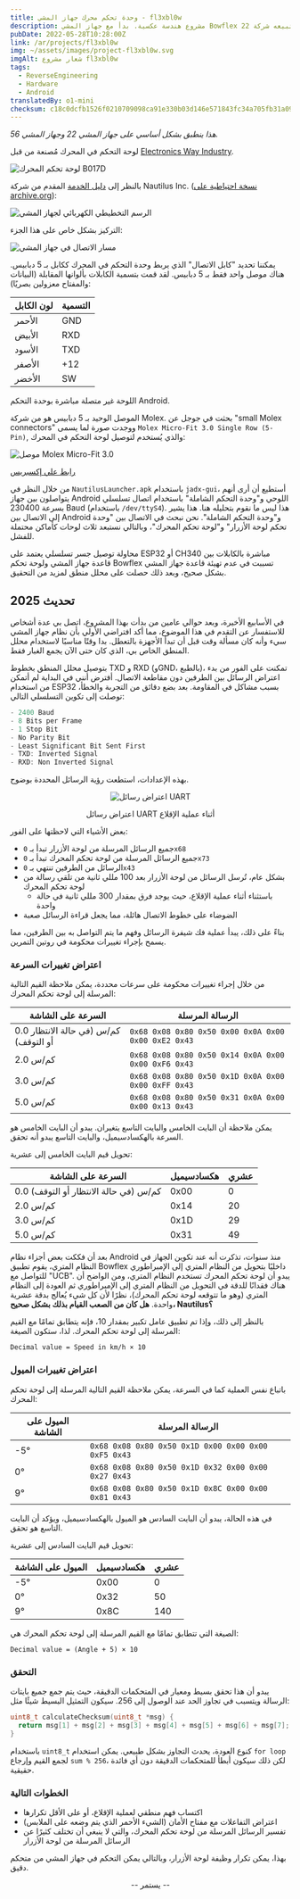 ```yaml
---
title: وحدة تحكم محرك جهاز المشي - fl3xbl0w
description: مشروع هندسة عكسية. بدأ مع جهاز المشي Bowflex 22 لكنه أصبح عامًا لأي جهاز يعمل بنظام أندرويد تبيعه شركة Nautilus Inc. (Nautilus، Bowflex، Schwinn).
pubDate: 2022-05-28T10:28:00Z
link: /ar/projects/fl3xbl0w
img: ~/assets/images/project-fl3xbl0w.svg
imgAlt: شعار مشروع fl3xbl0w
tags:
  - ReverseEngineering
  - Hardware
  - Android
translatedBy: o1-mini
checksum: c18c0dcfb1526f0210709098ca91e330b03d146e571843fc34a705fb31a09e26
---
```



_هذا ينطبق بشكل أساسي على جهاز المشي 22 وجهاز المشي 56._

لوحة التحكم في المحرك مُصنعة من قبل [Electronics Way Industry](https://web.archive.org/web/20231228174313/https://www.ewayindustry.com/ew-dc-b017.html).

<Image src={B017D} alt="لوحة تحكم المحرك B017D" format="webp" />

بالنظر إلى [دليل الخدمة](https://download.nautilus.com/supportdocs/AM_OM/Bowflex/BFX.T10.T22.T25.T56.SM.EN.pdf) المقدم من شركة Nautilus Inc. ([نسخة احتياطية على archive.org](https://web.archive.org/web/20220409140737/https://download.nautilus.com/supportdocs/AM_OM/Bowflex/BFX.T10.T22.T25.T56.SM.EN.pdf)):

<Image src={TreadmillElectrical} alt="الرسم التخطيطي الكهربائي لجهاز المشي" format="webp" />

التركيز بشكل خاص على هذا الجزء:

<Image src={TreadmillComm} alt="مسار الاتصال في جهاز المشي" format="webp" />

يمكننا تحديد "كابل الاتصال" الذي يربط وحدة التحكم في المحرك ككابل بـ 5 دبابيس. هناك موصل واحد فقط بـ 5 دبابيس.
لقد قمت بتسمية الكابلات بألوانها المقابلة (البيانات والمفتاح معزولين بصريًا):

| لون الكابل | التسمية |
| ---------- | ------- |
| الأحمر     | GND     |
| الأبيض     | RXD     |
| الأسود     | TXD     |
| الأصفر     | +12     |
| الأخضر     | SW      |

اللوحة غير متصلة مباشرة بوحدة التحكم Android.

الموصل الوحيد بـ 5 دبابيس هو من شركة Molex. بحثت في جوجل عن "small Molex connectors" ووجدت صورة لما يسمى `Molex Micro-Fit 3.0 Single Row (5-Pin)`, والذي يُستخدم لتوصيل لوحة التحكم في المحرك:

<Image src={Molex} alt="موصل Molex Micro-Fit 3.0" format="webp" />

[رابط علي إكسبريس](https://aliexpress.com/item/32902205579.html)

من خلال النظر في `NautilusLauncher.apk` باستخدام `jadx-gui`، أستطيع أن أرى أنهم يتواصلون بين جهاز Android اللوحي و"وحدة التحكم الشاملة" باستخدام اتصال تسلسلي بسرعة 230400 Baud (باستخدام `/dev/ttyS4`). هذا ليس ما نقوم بتحليله هنا. هذا يشير إلى الاتصال بين Android و"وحدة التحكم الشاملة". نحن نبحث في الاتصال بين "وحدة تحكم لوحة الأزرار" و"لوحة تحكم المحرك"، وبالتالي نستبعد ثلاث لوحات كأماكن محتملة للفشل.

محاولة توصيل جسر تسلسلي يعتمد على ESP32 أو CH340 مباشرة بالكابلات بين قاعدة جهاز المشي ولوحة تحكم Bowflex تسببت في عدم تهيئة قاعدة جهاز المشي بشكل صحيح، وبعد ذلك حصلت على محلل منطق لمزيد من التحقيق.

## تحديث 2025

في الأسابيع الأخيرة، وبعد حوالي عامين من بدأت بهذا المشروع، اتصل بي عدة أشخاص للاستفسار عن التقدم في هذا الموضوع، مما أكد افتراضي الأولي بأن نظام جهاز المشي سيء وأنه كان مسألة وقت قبل أن تبدأ الأجهزة بالتعطل. بدا وقتًا مناسبًا لاستخدام محلل المنطق الخاص بي، الذي كان حتى الآن يجمع الغبار فقط.

بتوصيل محلل المنطق بخطوط TXD و RXD (وGND، بالطبع)، تمكنت على الفور من بدء اعتراض الرسائل بين الطرفين دون مقاطعة الاتصال. أفترض أنني في البداية لم أتمكن من استخدام ESP32 بسبب مشاكل في المقاومة. بعد بضع دقائق من التجربة والخطأ، توصلت إلى تكوين التسلسلي التالي:

```c
- 2400 Baud
- 8 Bits per Frame
- 1 Stop Bit
- No Parity Bit
- Least Significant Bit Sent First
- TXD: Inverted Signal
- RXD: Non Inverted Signal
```

بهذه الإعدادات، استطعت رؤية الرسائل المحددة بوضوح.

<div align="center">
  <Image src={UARTSniffing} alt="اعتراض رسائل UART" format="webp" />
  <p class="italic">اعتراض رسائل UART أثناء عملية الإقلاع</p>
</div>

بعض الأشياء التي لاحظتها على الفور:

- جميع الرسائل المرسلة من لوحة الأزرار تبدأ بـ `0x68`
- جميع الرسائل المرسلة من لوحة تحكم المحرك تبدأ بـ `0x73`
- الرسائل من الطرفين تنتهي بـ `0x43`
- بشكل عام، تُرسل الرسائل من لوحة الأزرار بعد 100 مللي ثانية من تلقي رسالة من لوحة تحكم المحرك
  - باستثناء أثناء عملية الإقلاع، حيث يوجد فرق بمقدار 300 مللي ثانية في حالة واحدة
- الضوضاء على خطوط الاتصال هائلة، مما يجعل قراءة الرسائل صعبة

بناءً على ذلك، يبدأ عملية فك شيفرة الرسائل وفهم ما يتم التواصل به بين الطرفين، مما يسمح بإجراء تغييرات محكومة في روتين التمرين.

### اعتراض تغييرات السرعة

من خلال إجراء تغييرات محكومة على سرعات محددة، يمكن ملاحظة القيم التالية المرسلة إلى لوحة تحكم المحرك:

| السرعة على الشاشة                     | الرسالة المرسلة                                     |
| ------------------------------------- | --------------------------------------------------- |
| 0.0 كم/س (في حالة الانتظار أو التوقف) | `0x68 0x08 0x80 0x50 0x00 0x0A 0x00 0x00 0xE2 0x43` |
| 2.0 كم/س                              | `0x68 0x08 0x80 0x50 0x14 0x0A 0x00 0x00 0xF6 0x43` |
| 3.0 كم/س                              | `0x68 0x08 0x80 0x50 0x1D 0x0A 0x00 0x00 0xFF 0x43` |
| 5.0 كم/س                              | `0x68 0x08 0x80 0x50 0x31 0x0A 0x00 0x00 0x13 0x43` |

يمكن ملاحظة أن البايت الخامس والبايت التاسع يتغيران. يبدو أن البايت الخامس هو السرعة بالهكسادسيميل، والبايت التاسع يبدو أنه تحقق.

تحويل قيم البايت الخامس إلى عشرية:

| السرعة على الشاشة                     | هكسادسيميل | عشري |
| ------------------------------------- | ---------- | ---- |
| 0.0 كم/س (في حالة الانتظار أو التوقف) | 0x00       | 0    |
| 2.0 كم/س                              | 0x14       | 20   |
| 3.0 كم/س                              | 0x1D       | 29   |
| 5.0 كم/س                              | 0x31       | 49   |

بعد أن فككت بعض أجزاء نظام Android منذ سنوات، تذكرت أنه عند تكوين الجهاز في النظام المتري، يقوم تطبيق Bowflex داخليًا بتحويل من النظام المتري إلى الإمبراطوري للتواصل مع "UCB". يبدو أن لوحة تحكم المحرك تستخدم النظام المتري، ومن الواضح أن هناك فقدانًا للدقة في التحويل من النظام المتري إلى الإمبراطوري ثم العودة إلى النظام المتري (وهو ما تتوقعه لوحة تحكم المحرك)، نظرًا لأن كل شيء يُعالج بدقة عشرية واحدة. **هل كان من الصعب القيام بذلك بشكل صحيح، Nautilus؟**

بالنظر إلى ذلك، وإذا تم تطبيق عامل تكبير بمقدار 10، فإنه يتطابق تمامًا مع القيم المرسلة إلى لوحة تحكم المحرك. لذا، ستكون الصيغة:

```
Decimal value = Speed in km/h × 10
```

### اعتراض تغييرات الميول

باتباع نفس العملية كما في السرعة، يمكن ملاحظة القيم التالية المرسلة إلى لوحة تحكم المحرك:

| الميول على الشاشة | الرسالة المرسلة                                     |
| ----------------- | --------------------------------------------------- |
| -5°               | `0x68 0x08 0x80 0x50 0x1D 0x00 0x00 0x00 0xF5 0x43` |
| 0°                | `0x68 0x08 0x80 0x50 0x1D 0x32 0x00 0x00 0x27 0x43` |
| 9°                | `0x68 0x08 0x80 0x50 0x1D 0x8C 0x00 0x00 0x81 0x43` |

في هذه الحالة، يبدو أن البايت السادس هو الميول بالهكسادسيميل، ويؤكد أن البايت التاسع هو تحقق.

تحويل قيم البايت السادس إلى عشرية:

| الميول على الشاشة | هكسادسيميل | عشري |
| ----------------- | ---------- | ---- |
| -5°               | 0x00       | 0    |
| 0°                | 0x32       | 50   |
| 9°                | 0x8C       | 140  |

الصيغة التي تتطابق تمامًا مع القيم المرسلة إلى لوحة تحكم المحرك هي:

```
Decimal value = (Angle + 5) × 10
```

### التحقق

يبدو أن هذا تحقق بسيط ومعيار في المتحكمات الدقيقة، حيث يتم جمع جميع بايتات الرسالة ويتسبب في تجاوز الحد عند الوصول إلى 256. سيكون التمثيل البسيط شيئًا مثل:

```c
uint8_t calculateChecksum(uint8_t *msg) {
  return msg[1] + msg[2] + msg[3] + msg[4] + msg[5] + msg[6] + msg[7];
}
```

باستخدام `uint8_t` كنوع العودة، يحدث التجاوز بشكل طبيعي. يمكن استخدام `for loop` لجمع القيم وإرجاع `sum % 256`، لكن ذلك سيكون أبطأ للمتحكمات الدقيقة دون أي فائدة حقيقية.

### الخطوات التالية

- اكتساب فهم منطقي لعملية الإقلاع، أو على الأقل تكرارها
- اعتراض التفاعلات مع مفتاح الأمان (الشيء الأحمر الذي يتم وضعه على الملابس)
- تفسير الرسائل المرسلة من لوحة تحكم المحرك، والتي لا ينبغي أن تختلف كثيرًا عن الرسائل المرسلة من لوحة الأزرار

بهذا، يمكن تكرار وظيفة لوحة الأزرار، وبالتالي يمكن التحكم في جهاز المشي من متحكم دقيق.

<div align="center">
  <p class="italic">-- يستمر --</p>
</div>

